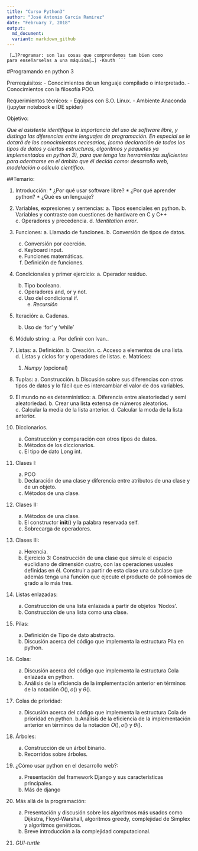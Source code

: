 ```yaml
---
title: "Curso Python3"
author: "José Antonio García Ramirez"
date: "February 7, 2018"
output: 
  md_document:
  variant: markdown_github
---
```


<code>
[...]Programar: son las cosas que comprendemos tan bien como para enseñarselas a una máquina[...]
        -Knuth
´´´
</code>

#Programando en python 3

Prerrequisitos:
  - Conocimientos de un lenguaje compilado o interpretado.
	- Conocimientos con la filosofía POO.

Requerimientos técnicos:
  - Equipos con S.O. Linux.
	- Ambiente Anaconda (jupyter notebook e IDE spider)
	
	
Objetivo:

*Que el asistente identifique la importancia del uso de software libre, y distinga las diferencias entre lenguajes de programación. En especial se le dotará de los conocimientos necesarios, (como declaración de todos los tipos de datos y ciertas estructuras, algoritmos  y paquetes ya implementados en python 3), para que tenga las herramientas suficientes para adentrarse en el ámbito que él decida como: desarrollo web, modelación o cálculo científico*.


##Temario:

  1. Introducción:
    * ¿Por qué usar software libre?
    * ¿Por qué aprender python?
    * ¿Qué es un lenguaje?


  2. Variables, expresiones y sentencias:
    a. Tipos esenciales en python.
    b. Variables y contraste con cuestiones de hardware en C y C++
    c.	Operadores y precedencia.
    d.    _Identitation error_.
    
  3. Funciones:
    a. Llamado de funciones.
    b. Conversión de tipos de datos.
	  c. Conversión por coerción.
	  d. Keyboard input.
	  e. Funciones matemáticas.
	  f. Definición de funciones.

  4. Condicionales y primer ejercicio:
    a. Operador residuo.
	  b. Tipo booleano.
	  c. Operadores and, or y not.
	  d. Uso del condicional if.
    e. *Recursión* 
    
  5. Iteración:
    a. Cadenas.
	  b. Uso de 'for' y 'while'

  6. Módulo string:
    a. Por definir con Ivan..

  7. Listas:
    a. Definición.
    b. Creación.
    c. Acceso a elementos de una lista.
    d. Listas y ciclos for y operadores de listas.
    e. Matrices:
        1. *Numpy* (opcional)
        
  8. Tuplas:
    a. Construcción.
    b.Discusión sobre sus diferencias con otros tipos de datos y lo fácil que es intercambiar el valor de dos variables.
  
  9. El mundo no es determinístico:
    a. Diferencia entre aleatoriedad y semi aleatoriedad.
    b. Crear una lista extensa de números aleatorios.
    c. Calcular la media de la lista anterior.
    d. Calcular la moda de la lista anterior.

10.	Diccionarios.
    a. Construcción y comparación con otros tipos de datos.
    b. Métodos de los diccionarios.
    c. El tipo de dato Long int.


11. Clases I:
    a. POO
    b. Declaración de una clase y diferencia entre atributos de una clase y de un objeto.
    c. Métodos de una clase.

12. Clases II:
    a. Métodos de una clase.
	  b. El constructor __init__() y la palabra reservada self.
	  c. Sobrecarga de operadores.

13.	Clases III:
    a. Herencia.
	  b. Ejercicio 3: Construcción de una clase que simule el espacio euclidiano de dimensión cuatro, con las operaciones usuales definidas en él. Construir a partir de esta clase una subclase que además tenga una función que ejecute el producto de polinomios de grado a lo más tres.

14.	Listas enlazadas:
    a. Construcción de una lista enlazada a partir de objetos 'Nodos'.
	  b. Construcción de una lista como una clase.

15. Pilas:
    a. Definición de Tipo de dato abstracto.
    b. Discusión acerca del código que implementa la estructura Pila en python.

16.	Colas:
    a. Discusión acerca del código que implementa la estructura Cola enlazada en python.
	  b. Análisis de la eficiencia de la implementación anterior en términos de la notación $O(), o()$ y $\theta()$.

17.	Colas de prioridad:
    a. Discusión acerca del código que implementa la estructura Cola de prioridad en python.
    b.Análisis de la eficiencia de la implementación anterior en términos de la notación $O(), o()$ y $\theta()$.


18.	Árboles:
    a. Construcción de un árbol binario.
	  b. Recorridos sobre árboles.

19.	¿Cómo usar python en el desarrollo web?:
    a. Presentación del framework Django y sus características principales.
    b. Más de django

20.	Más allá de la programación:
    a. Presentación y discusión sobre los algoritmos más usados como Dijkstra, Floyd-Warshall, algoritmos greedy, complejidad de Simplex y algoritmos genéticos. 
    b. Breve introducción a la complejidad computacional.

21. *GUI-turtle*
